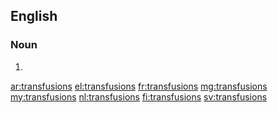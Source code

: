 {{also|transfusións}}
==English==

===Noun===
{{head|en|plural}}

# {{plural of|transfusion|lang=en}}

[[ar:transfusions]]
[[el:transfusions]]
[[fr:transfusions]]
[[mg:transfusions]]
[[my:transfusions]]
[[nl:transfusions]]
[[fi:transfusions]]
[[sv:transfusions]]